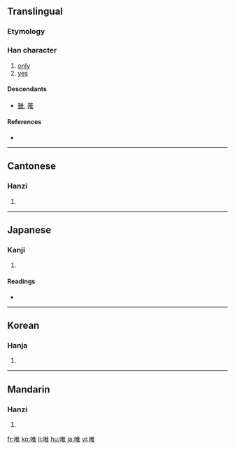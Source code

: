 ==Translingual==

===Etymology===
{{Han compound|口|隹|c1=s|c2=p|t1=mouth|ls=psc}}

===Han character===
{{Han char|rn=30|rad=口|as=08|sn=11|four=6001<sub>4</sub>|canj=口人土 (ROG)|ids=⿰[[口]][[隹]]}}

# [[only]]
# [[yes]]

====Descendants====
* [[雖]], [[蓶]]

====References====
* {{Han ref|kx=0193.170|dkj=03761|dj=0413.170|hdz=10642.050|uh=552F|ud=21807|bh=B0DF|bd=45279}}

----

==Cantonese==

===Hanzi===
{{yue-hanzi|jyut=|y=wai2, wai4}}

# {{defn|Cantonese}}

----

==Japanese==

===Kanji===
{{ja-kanji|grade=c|rs=口08}}

# {{defn|Japanese}}

====Readings====
* {{ja-readings|on=[[ゆい]] (yui), [[い]] (i)|kun=[[ただ]] (tada), [[これ]] (kore)}}

----

==Korean==

===Hanja===
{{ko-hanja|hangeul=유|rv=yu|mr=yu}}

# {{defn|Korean}}

----

==Mandarin==

===Hanzi===
{{cmn-hanzi|pin=[[wéi]] ([[wei2]])|wg=wei<sup>2</sup>}}

# {{defn|Mandarin}}

[[fr:唯]]
[[ko:唯]]
[[li:唯]]
[[hu:唯]]
[[ja:唯]]
[[vi:唯]]